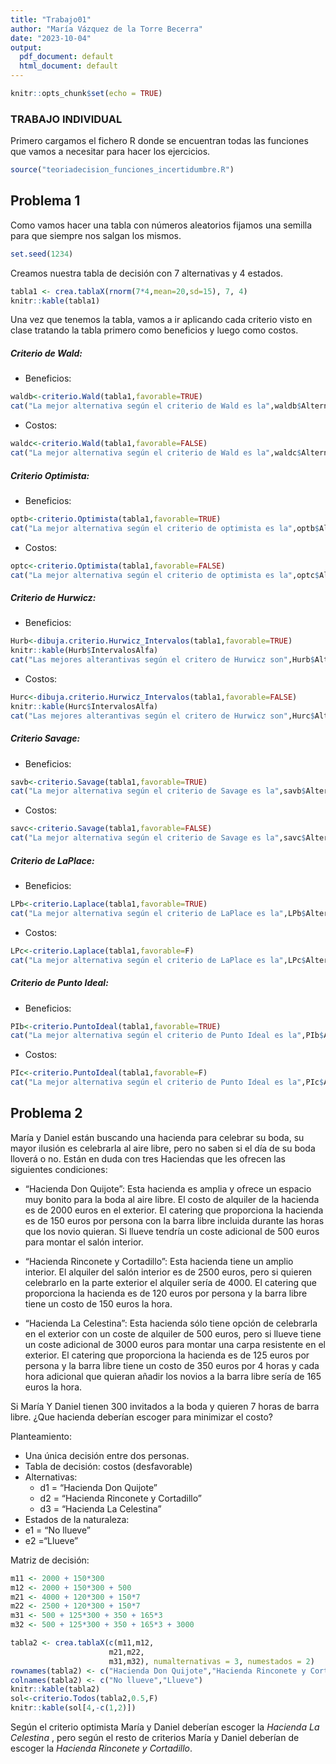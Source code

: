 ```yaml
---
title: "Trabajo01"
author: "María Vázquez de la Torre Becerra"
date: "2023-10-04"
output:
  pdf_document: default
  html_document: default
---
```


```r
knitr::opts_chunk$set(echo = TRUE)
```

### TRABAJO INDIVIDUAL

Primero cargamos el fichero R donde se encuentran todas las funciones que vamos a necesitar para hacer los ejercicios.

```r
source("teoriadecision_funciones_incertidumbre.R")
```

## Problema 1

Como vamos hacer una tabla con números aleatorios fijamos una semilla para que siempre nos salgan los mismos.

```r
set.seed(1234)
```

Creamos nuestra tabla de decisión con 7 alternativas y 4 estados.

```r
tabla1 <- crea.tablaX(rnorm(7*4,mean=20,sd=15), 7, 4)
knitr::kable(tabla1)
```

Una vez que tenemos la tabla, vamos a ir aplicando cada criterio visto en clase tratando la tabla primero como beneficios y luego como costos.

##### Criterio de Wald:

- Beneficios:

```r
waldb<-criterio.Wald(tabla1,favorable=TRUE)
cat("La mejor alternativa según el criterio de Wald es la",waldb$AlternativaOptima,"siendo el valor óptimo el", waldb$ValorOptimo)


```

- Costos:

```r
waldc<-criterio.Wald(tabla1,favorable=FALSE)
cat("La mejor alternativa según el criterio de Wald es la",waldc$AlternativaOptima,"siendo el valor óptimo el", waldc$ValorOptimo)


```

##### Criterio Optimista:

- Beneficios:

```r
optb<-criterio.Optimista(tabla1,favorable=TRUE)
cat("La mejor alternativa según el criterio de optimista es la",optb$AlternativaOptima,"siendo el valor óptimo el",optb$ValorOptimo)


```

- Costos:

```r
optc<-criterio.Optimista(tabla1,favorable=FALSE)
cat("La mejor alternativa según el criterio de optimista es la",optc$AlternativaOptima,"siendo el valor óptimo el",optc$ValorOptimo)


```

##### Criterio de Hurwicz:

- Beneficios:

```r
Hurb<-dibuja.criterio.Hurwicz_Intervalos(tabla1,favorable=TRUE)
knitr::kable(Hurb$IntervalosAlfa)
cat("Las mejores alterantivas según el critero de Hurwicz son",Hurb$AltOptimas, "dependiendo del alfa que eligamos, podemos observar los intervalos en la tabla de arriba.")

```

- Costos:

```r
Hurc<-dibuja.criterio.Hurwicz_Intervalos(tabla1,favorable=FALSE)
knitr::kable(Hurc$IntervalosAlfa)
cat("Las mejores alterantivas según el critero de Hurwicz son",Hurc$AltOptimas, "dependiendo del alfa que eligamos, podemos observar los intervalos en la tabla de arriba.")


```

##### Criterio Savage:

- Beneficios:

```r
savb<-criterio.Savage(tabla1,favorable=TRUE)
cat("La mejor alternativa según el criterio de Savage es la",savb$AlternativaOptima,"siendo el valor óptimo el",savb$ValorOptimo)


```

- Costos:

```r
savc<-criterio.Savage(tabla1,favorable=FALSE)
cat("La mejor alternativa según el criterio de Savage es la",savc$AlternativaOptima,"siendo el valor óptimo el",savc$ValorOptimo)


```

##### Criterio de LaPlace:

- Beneficios:

```r
LPb<-criterio.Laplace(tabla1,favorable=TRUE)
cat("La mejor alternativa según el criterio de LaPlace es la",LPb$AlternativaOptima,"siendo el valor óptimo el",LPb$ValorOptimo)


```

- Costos:

```r
LPc<-criterio.Laplace(tabla1,favorable=F)
cat("La mejor alternativa según el criterio de LaPlace es la",LPc$AlternativaOptima,"siendo el valor óptimo el",LPc$ValorOptimo)


```

##### Criterio de Punto Ideal:

- Beneficios:

```r
PIb<-criterio.PuntoIdeal(tabla1,favorable=TRUE)
cat("La mejor alternativa según el criterio de Punto Ideal es la",PIb$AlternativaOptima,"siendo el valor óptimo el",PIb$ValorOptimo)


```

- Costos:

```r
PIc<-criterio.PuntoIdeal(tabla1,favorable=F)
cat("La mejor alternativa según el criterio de Punto Ideal es la",PIc$AlternativaOptima,"siendo el valor óptimo el",PIc$ValorOptimo)


```

## Problema 2

María y Daniel están buscando una hacienda para celebrar su boda, su mayor ilusión es celebrarla al aire libre, pero no saben si el día de su boda lloverá o no. Están en duda con tres Haciendas que les ofrecen las siguientes condiciones:

-   "Hacienda Don Quijote": Esta hacienda es amplia y ofrece un espacio muy bonito para la boda al aire libre. El costo de alquiler de la hacienda es de 2000 euros en el exterior. El catering que proporciona la hacienda es de 150 euros por persona con la barra libre incluida durante las horas que los novio quieran. Si llueve tendría un coste adicional de 500 euros para montar el salón interior.

-   "Hacienda Rinconete y Cortadillo": Esta hacienda tiene un amplio interior. El alquiler del salón interior es de 2500 euros, pero si quieren celebrarlo en la parte exterior el alquiler sería de 4000. El catering que proporciona la hacienda es de 120 euros por persona y la barra libre tiene un costo de 150 euros la hora.

-   "Hacienda La Celestina": Esta hacienda sólo tiene opción de celebrarla en el exterior con un coste de alquiler de 500 euros, pero si llueve tiene un coste adicional de 3000 euros para montar una carpa resistente en el exterior. El catering que proporciona la hacienda es de 125 euros por persona y la barra libre tiene un costo de 350 euros por 4 horas y cada hora adicional que quieran añadir los novios a la barra libre sería de 165 euros la hora.

Si María Y Daniel tienen 300 invitados a la boda y quieren 7 horas de barra libre. ¿Que hacienda deberían escoger para minimizar el costo?

Planteamiento:

-   Una única decisión entre dos personas.
-   Tabla de decisión: costos (desfavorable)
-   Alternativas:
    -   d1 = "Hacienda Don Quijote"
    -   d2 = "Hacienda Rinconete y Cortadillo"
    -   d3 = "Hacienda La Celestina"
-   Estados de la naturaleza:
-   e1 = "No llueve"
-   e2 ="Llueve"

Matriz de decisión:

```r
m11 <- 2000 + 150*300
m12 <- 2000 + 150*300 + 500
m21 <- 4000 + 120*300 + 150*7
m22 <- 2500 + 120*300 + 150*7
m31 <- 500 + 125*300 + 350 + 165*3
m32 <- 500 + 125*300 + 350 + 165*3 + 3000

tabla2 <- crea.tablaX(c(m11,m12,
                      m21,m22,
                      m31,m32), numalternativas = 3, numestados = 2)
rownames(tabla2) <- c("Hacienda Don Quijote","Hacienda Rinconete y Cortadillo","Hacienda La Celestina")
colnames(tabla2) <- c("No llueve","Llueve")
knitr::kable(tabla2)
sol<-criterio.Todos(tabla2,0.5,F)
knitr::kable(sol[4,-c(1,2)])
```

Según el criterio optimista María y Daniel deberían escoger la *Hacienda La Celestina* , pero según el resto de criterios María y Daniel deberían de escoger la *Hacienda Rinconete y Cortadillo*.
